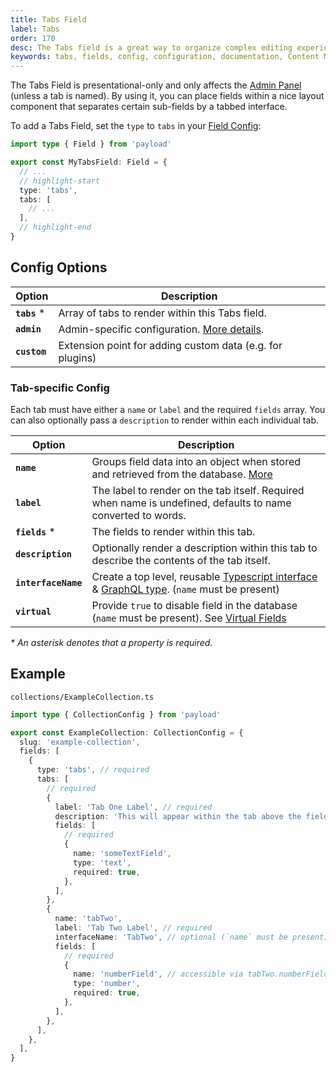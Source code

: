 ```yaml
---
title: Tabs Field
label: Tabs
order: 170
desc: The Tabs field is a great way to organize complex editing experiences into specific tab-based areas.
keywords: tabs, fields, config, configuration, documentation, Content Management System, cms, headless, javascript, node, react, nextjs
---
```


The Tabs Field is presentational-only and only affects the [Admin Panel](../admin/overview) (unless a tab is named). By using it, you can place fields within a nice layout component that separates certain sub-fields by a tabbed interface.

<LightDarkImage
  srcLight="https://payloadcms.com/images/docs/fields/tabs.png"
  srcDark="https://payloadcms.com/images/docs/fields/tabs-dark.png"
  alt="Shows a tabs field used to separate Hero and Page layout in the Payload Admin Panel"
  caption="Tabs field type used to separate Hero fields from Page Layout"
/>

To add a Tabs Field, set the `type` to `tabs` in your [Field Config](./overview):

```ts
import type { Field } from 'payload'

export const MyTabsField: Field = {
  // ...
  // highlight-start
  type: 'tabs',
  tabs: [
    // ...
  ],
  // highlight-end
}
```

## Config Options

| Option        | Description                                                             |
| ------------- | ----------------------------------------------------------------------- |
| **`tabs`** \* | Array of tabs to render within this Tabs field.                         |
| **`admin`**   | Admin-specific configuration. [More details](./overview#admin-options). |
| **`custom`**  | Extension point for adding custom data (e.g. for plugins)               |

### Tab-specific Config

Each tab must have either a `name` or `label` and the required `fields` array. You can also optionally pass a `description` to render within each individual tab.

| Option              | Description                                                                                                                                                                                                  |
| ------------------- | ------------------------------------------------------------------------------------------------------------------------------------------------------------------------------------------------------------ |
| **`name`**          | Groups field data into an object when stored and retrieved from the database. [More](/docs/fields/overview#field-names)                                                                                      |
| **`label`**         | The label to render on the tab itself. Required when name is undefined, defaults to name converted to words.                                                                                                 |
| **`fields`** \*     | The fields to render within this tab.                                                                                                                                                                        |
| **`description`**   | Optionally render a description within this tab to describe the contents of the tab itself.                                                                                                                  |
| **`interfaceName`** | Create a top level, reusable [Typescript interface](/docs/typescript/generating-types#custom-field-interfaces) & [GraphQL type](/docs/graphql/graphql-schema#custom-field-schemas). (`name` must be present) |
| **`virtual`**       | Provide `true` to disable field in the database (`name` must be present). See [Virtual Fields](https://payloadcms.com/blog/learn-how-virtual-fields-can-help-solve-common-cms-challenges)                    |

_\* An asterisk denotes that a property is required._

## Example

`collections/ExampleCollection.ts`

```ts
import type { CollectionConfig } from 'payload'

export const ExampleCollection: CollectionConfig = {
  slug: 'example-collection',
  fields: [
    {
      type: 'tabs', // required
      tabs: [
        // required
        {
          label: 'Tab One Label', // required
          description: 'This will appear within the tab above the fields.',
          fields: [
            // required
            {
              name: 'someTextField',
              type: 'text',
              required: true,
            },
          ],
        },
        {
          name: 'tabTwo',
          label: 'Tab Two Label', // required
          interfaceName: 'TabTwo', // optional (`name` must be present)
          fields: [
            // required
            {
              name: 'numberField', // accessible via tabTwo.numberField
              type: 'number',
              required: true,
            },
          ],
        },
      ],
    },
  ],
}
```
